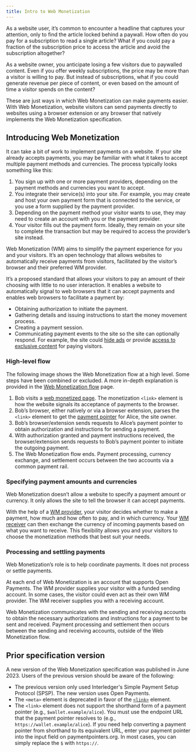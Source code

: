 ```yaml
---
title: Intro to Web Monetization
---
```



As a website user, it’s common to encounter a headline that captures your attention, only to find the article locked behind a paywall. How often do you pay for a subscription to read a single article? What if you could pay a fraction of the subscription price to access the article and avoid the subscription altogether?

As a website owner, you anticipate losing a few visitors due to paywalled content. Even if you offer weekly subscriptions, the price may be more than a visitor is willing to pay. But instead of subscriptions, what if you could generate revenue per piece of content, or even based on the amount of time a visitor spends on the content?

These are just ways in which Web Monetization can make payments easier. With Web Monetization, website visitors can send payments directly to websites using a browser extension or any browser that natively implements the Web Monetization specification. 

## Introducing Web Monetization

It can take a bit of work to implement payments on a website. If your site already accepts payments, you may be familiar with what it takes to accept multiple payment methods and currencies. The process typically looks something like this:

1. You sign up with one or more payment providers, depending on the payment methods and currencies you want to accept.
2. You integrate their service(s) into your site. For example, you may create and host your own payment form that is connected to the service, or you use a form supplied by the payment provider.
3. Depending on the payment method your visitor wants to use, they may need to create an account with you or the payment provider.
4. Your visitor fills out the payment form. Ideally, they remain on your site to complete the transaction but may be required to access the provider’s site instead. 

Web Monetization (WM) aims to simplify the payment experience for you and your visitors. It’s an open technology that allows websites to automatically receive payments from visitors, facilitated by the visitor’s browser and their preferred WM provider. 

It’s a proposed standard that allows your visitors to pay an amount of their choosing with little to no user interaction. It enables a website to automatically signal to web browsers that it can accept payments and enables web browsers to facilitate a payment by:

* Obtaining authorization to initiate the payment.
* Gathering details and issuing instructions to start the money movement process.
* Creating a payment session.
* Communicating payment events to the site so the site can optionally respond. For example, the site could [hide ads](/docs/guides/hide-ads) or provide [access to exclusive content](/docs/guides/provide-exclusive-content) for paying visitors. 

### High-level flow

The following image shows the Web Monetization flow at a high level. Some steps have been combined or excluded. A more in-depth explanation is provided in the [Web Monetization flow](/docs/intro/web-monetization-flow) page.

<LargeImg src="/img/diagram-wm-overview.png" alt="High-level overview of Web Monetization flow" />

1. Bob visits a [web monetized page](/docs/guides/monetize-page). The monetization `<link>` element is how the website signals its acceptance of payments to the browser. 
2. Bob’s browser, either natively or via a browser extension, parses the `<link>` element to get the <Tooltip content='A URL that identifies an Open Payments account' client:load><a href="./resources/glossary#payment-pointer">payment pointer</a></Tooltip> for Alice, the site owner.
3. Bob’s browser/extension sends requests to Alice’s payment pointer to obtain authorization and instructions for sending a payment.
4. With authorization granted and payment instructions received, the browser/extension sends requests to Bob’s payment pointer to initiate the outgoing payment.
5. The Web Monetization flow ends. Payment processing, currency exchange, and settlement occurs between the two accounts via a common payment rail. 

### Specifying payment amounts and currencies

Web Monetization doesn’t allow a website to specify a payment amount or currency. It only allows the site to tell the browser it can accept payments. 

With the help of a <Tooltip content='The entity sending a payment' client:load><a href="./resources/glossary#web-monetization-provider">WM provider</a></Tooltip>, your visitor decides whether to make a payment, how much and how often to pay, and in which currency. Your <Tooltip content='The entity receiving a payment' client:load><a href="./resources/glossary#web-monetization-receiver">WM receiver</a></Tooltip> can then exchange the currency of incoming payments based on what you want to receive. This flexibility allows you and your visitors to choose the monetization methods that best suit your needs.

### Processing and settling payments

Web Monetization’s role is to help coordinate payments. It does not process or settle payments. 

At each end of Web Monetization is an account that supports <LinkOut href="https://openpayments.guide">Open Payments</LinkOut>. The WM provider supplies your visitor with a funded sending account. In some cases, the visitor could even act as their own WM provider. The WM receiver supplies you with a receiving account. 

Web Monetization communicates with the sending and receiving accounts to obtain the necessary authorizations and instructions for a payment to be sent and received. Payment processing and settlement then occurs between the sending and receiving accounts, outside of the Web Monetization flow.

## Prior specification version

A new version of the Web Monetization specification was published in June 2023. Users of the previous version should be aware of the following:

- The previous version only used Interledger's Simple Payment Setup Protocol (SPSP). The new version uses <LinkOut href="https://docs.openpayments.guide/">Open Payments</LinkOut>.
- The `<meta>` element is deprecated in favor of the [`<link>`](./references/html-link-rel-monetization/) element.
- The `<link>` element does not support the shorthand form of a payment pointer (e.g., `$wallet.example/alice`). You must use the endpoint URL that the payment pointer resolves to (e.g., `https://wallet.example/alice`). If you need help converting a payment pointer from shorthand to its equivalent URL, enter your payment pointer into the input field on <LinkOut href="https://paymentpointers.org">paymentpointers.org</LinkOut>. In most cases, you can simply replace the `$` with `https://`.